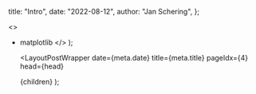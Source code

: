   title: "Intro",
  date: "2022-08-12",
  author: "Jan Schering",
};


<div id="pyscriptAnchor" style={{ width: "400px" }} />

<py-script src="/testFile.py"></py-script>

  <>
    <link rel="stylesheet" href="https://pyscript.net/alpha/pyscript.css" />
    <script defer src="https://pyscript.net/alpha/pyscript.js"></script>
    <py-env>
- matplotlib
    </py-env>
  </>
);

  <LayoutPostWrapper
    date={meta.date}
    title={meta.title}
    pageIdx={4}
    head={head}
  >
    {children}
  </LayoutPostWrapper>
);
